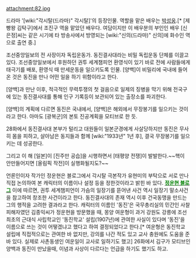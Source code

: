 attachment:82.jpg

드라마 '[wiki:"각시탈(드라마)" 각시탈]'의 등장인물. 역할을 맡은 배우는 [[박성웅]].[* [제빵왕 김탁구]에서 조진구 역을 맡았던 배우다. 여담이지만 이 배우분의 부인인 배우 [신은정]씨는 같은 시기에 타 방송사에서 방영되는 [wiki:"신의(드라마)" 신의]에 화수인 역으로 출연 중.]

조선중앙일보의 전 사장이자 독립운동가. 동진결사대라는 비밀 독립운동 단체를 이끌고 있다. 조선중앙일보에서 후원하던 권투 세계챔피언 환영식이 있기 바로 전에 사람들에게 태극기를 배포, 환영식 때 만세운동을 일으키도록 인물. [양백]이 비밀리에 국내에 들어온 것은 동진을 만나 어떤 일을 하기 위함이라고 한다.

[양백]과 만난 이후, 적극적인 무력투쟁의 첫 걸음으로 일제의 징병을 막기 위해 전국구에 있는 동진결사대를 통해 인구 기록등이 보관되어 있는 출장소를 파괴한다.

[양백]의 계획에 다르면 동진은 국내에서, [양백]은 해외에서 무장봉기를 일으키는 것이라고 한다. 아마도 [광복군]의 본토 진공계획을 모티브로 한 듯.

28화에서 동진결사대 본부가 털리고 대원들이 일본군경에게 사살당하지만 동진은 무사히 몸을 피하고, 살아남은 동지들과 함께 [wiki:"1933년" 1년 후], 결국 무장봉기를 일으키는 데 성공한다.

그리고 이 해 [일본]이 [진주만 공습]을 시행하면서 [태평양 전쟁]이 발발한다.~~핵이 안만들어지면 [올림픽 작전]이 실행화될지도?~~

언론인이자 작가인 정운현은 블로그에서 각시탈 극본작가 유현미의 부탁으로 서로 만나 직접 논의하여 본 캐릭터의 이름이나 설정 등을 정한것이라고 밝힌 바 있다. '''[http://blog.ohmynews.com/jeongwh59/295994 <font color="green">정운현 블로그</font>]'''
이에 따르면, 권투 세계챔피언이 가슴의 일장기를 뜯어낸 사건 역시 일장기 말소사건을 참고하여 창조한 사건이라고 한다. 동진결사대의 존재 역시 이후 건국동맹을 만드는 그의 행적을 고려한 결과라고 한다. 
캐릭터의 이름인 '동진'은 국무총리실의 민간인 사찰 피해자였던 김종익씨가 정운현을 방문했을 때, 몽양 여운형이 과거 강원도 강릉에 조선 최초의 근대식 사립학교인 '동진학교' 설립(1907년)에 관여한 사실이 있다며 '동진'을 이름으로 쓰는 것이 어떻겠냐고 했다고 하여 결정되었다고 한다.[* 여운형은 동진학교 설립에 직접적으로는 관여한 바 없지만, 강의를 나간 적도 있고 교사 충원에도 도움을 준 바 있다. 실제로 사촌동생인 여운일이 교사로 일하기도 했고] 26화에서 김구가 모티브인 양백과 동진이 만났을때, 이념과 사상이 다르다는 언급을 하기도 했기도 하고.
